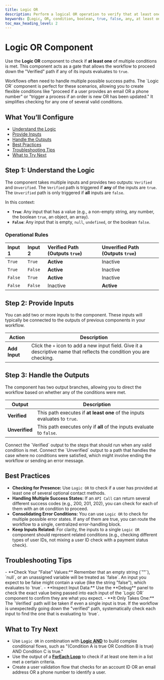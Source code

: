 ```yaml
---
title: Logic OR
description: Perform a logical OR operation to verify that at least one of several conditions is true.
keywords: [Logic, OR, condition, boolean, true, false, any, at least one]
toc_max_heading_level: 2
---
```


# Logic OR Component

Use the **Logic OR** component to check if **at least one** of multiple conditions is met. This component acts as a gate that allows the workflow to proceed down the "Verified" path if any of its inputs evaluates to `true`.

<InfoCallout title="Why this matters">
Workflows often need to handle multiple possible success paths. The `Logic OR` component is perfect for these scenarios, allowing you to create flexible conditions like "proceed if a user provides an email OR a phone number" or "trigger a process if an order is new OR has been updated." It simplifies checking for any one of several valid conditions.
</InfoCallout>

<Spacer size="md" />

## What You’ll Configure

- [Understand the Logic](#step-1-understand-the-logic)
- [Provide Inputs](#step-2-provide-inputs)
- [Handle the Outputs](#step-3-handle-the-outputs)
- [Best Practices](#best-practices)
- [Troubleshooting Tips](#troubleshooting-tips)
- [What to Try Next](#what-to-try-next)

<Spacer size="md" />

## Step 1: Understand the Logic

The component takes multiple inputs and provides two outputs: `Verified` and `Unverified`. The `Verified` path is triggered if **any** of the inputs are `true`. The `Unverified` path is only triggered if **all** inputs are `false`.

In this context:
- **`True`**: Any input that has a value (e.g., a non-empty string, any number, the boolean `true`, an object, an array).
- **`False`**: Any input that is empty, `null`, `undefined`, or the boolean `false`.

### Operational Rules

| Input 1 | Input 2 | Verified Path (Outputs `true`) | Unverified Path (Outputs `true`) |
|:--------|:--------|:-------------------------------|:---------------------------------|
| `True`  | `True`  | **Active** | Inactive                         |
| `True`  | `False` | **Active** | Inactive                         |
| `False` | `True`  | **Active** | Inactive                         |
| `False` | `False` | Inactive                       | **Active** |

<Spacer size="md" />

## Step 2: Provide Inputs

You can add two or more inputs to the component. These inputs will typically be connected to the outputs of previous components in your workflow.

| Action      | Description                                                                 |
|-------------|-----------------------------------------------------------------------------|
| **Add Input** | Click the `+` icon to add a new input field. Give it a descriptive name that reflects the condition you are checking. |

<Spacer size="md" />

## Step 3: Handle the Outputs

The component has two output branches, allowing you to direct the workflow based on whether any of the conditions were met.

| Output       | Description                                                                                             |
|--------------|---------------------------------------------------------------------------------------------------------|
| **Verified** | This path executes if **at least one** of the inputs evaluates to `true`.                               |
| **Unverified** | This path executes only if **all** of the inputs evaluate to `false`.                                    |

<TipCallout title="Branching Your Workflow">
Connect the `Verified` output to the steps that should run when any valid condition is met. Connect the `Unverified` output to a path that handles the case where no conditions were satisfied, which might involve ending the workflow or sending an error message.
</TipCallout>

<Spacer size="md" />

## Best Practices

- **Checking for Presence:** Use `Logic OR` to check if a user has provided at least one of several optional contact methods.
- **Handling Multiple Success States:** If an `API Call` can return several different success codes (e.g., 200, 201, 202), you can check for each of them with an `OR` condition to proceed.
- **Consolidating Error Conditions:** You can use `Logic OR` to check for multiple possible error states. If any of them are true, you can route the workflow to a single, centralized error-handling block.
- **Keep Inputs Related:** For clarity, the inputs to a single `Logic OR` component should represent related conditions (e.g., checking different types of user IDs, not mixing a user ID check with a payment status check).

<Spacer size="md" />

## Troubleshooting Tips

<InfoCallout title="If your logic isn't branching as expected...">
- **Check Your "False" Values:** Remember that an empty string (`""`), `null`, or an unassigned variable will be treated as `false`. An input you expect to be false might contain a value (like the string "false"), which evaluates to `true`.
- **Inspect Input Data:** Use the **Debug** panel to check the exact value being passed into each input of the `Logic OR` component to confirm they are what you expect.
- **It Only Takes One:** The `Verified` path will be taken if even a single input is true. If the workflow is unexpectedly going down the "verified" path, systematically check each input to find the one that is evaluating to `true`.
</InfoCallout>

<Spacer size="md" />

## What to Try Next

- Use `Logic OR` in combination with **[Logic AND](./logical-and)** to build complex conditional flows, such as "(Condition A is true OR Condition B is true) AND Condition C is true."
- Use the output of a **[ForEach Loop](../advanced/for-each)** to check if at least one item in a list met a certain criteria.
- Create a user validation flow that checks for an account ID OR an email address OR a phone number to identify a user.
